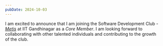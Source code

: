 ```yaml
---
pubDate: 2024-10-03
---
```


I am excited to announce that I am joining the Software Development Club - _[Metis](https://www.linkedin.com/company/metis-iit-gandhinagar/posts/)_ at IIT Gandhinagar as a _Core Member_. I am looking forward to collaborating with other talented individuals and contributing to the growth of the club.
